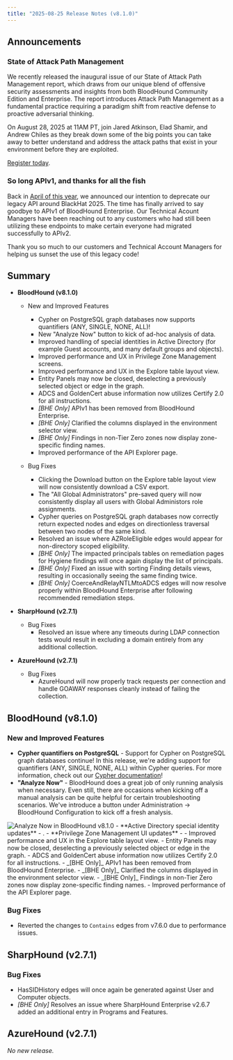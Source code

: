 ```yaml
---
title: "2025-08-25 Release Notes (v8.1.0)"
---
```


## Announcements

### State of Attack Path Management
We recently released the inaugural issue of our State of Attack Path Management report, which draws from our unique blend of offensive security assessments and insights from both BloodHound Community Edition and Enterprise. The report introduces Attack Path Management as a fundamental practice requiring a paradigm shift from reactive defense to proactive adversarial thinking.

On August 28, 2025 at 11AM PT, join Jared Atkinson, Elad Shamir, and Andrew Chiles as they break down some of the big points you can take away to better understand and address the attack paths that exist in your environment before they are exploited.

[Register today](https://specterops.zoom.us/webinar/register/WN_OPlTCsc-SPOG94KElh4a-g#/registration).

### So long APIv1, and thanks for all the fish
Back in [April of this year](/resources/release-notes/v7-3-0), we announced our intention to deprecate our legacy API around BlackHat 2025. The time has finally arrived to say goodbye to APIv1 of BloodHound Enterprise. Our Technical Acount Managers have been reaching out to any customers who had still been utilizing these endpoints to make certain everyone had migrated successfully to APIv2.

Thank you so much to our customers and Technical Account Managers for helping us sunset the use of this legacy code!

## Summary

- **BloodHound (v8.1.0)**
  - New and Improved Features
    - Cypher on PostgreSQL graph databases now supports quantifiers (ANY, SINGLE, NONE, ALL)!
    - New "Analyze Now" button to kick of ad-hoc analysis of data.
    - Improved handling of special identities in Active Directory (for example Guest accounts, and many default groups and objects).
    - Improved performance and UX in Privilege Zone Management screens.
    - Improved performance and UX in the Explore table layout view.
    - Entity Panels may now be closed, deselecting a previously selected object or edge in the graph.
    - ADCS and GoldenCert abuse information now utilizes Certify 2.0 for all instructions.
    - _[BHE Only]_ APIv1 has been removed from BloodHound Enterprise.
    - _[BHE Only]_ Clarified the columns displayed in the environment selector view.
    - _[BHE Only]_ Findings in non-Tier Zero zones now display zone-specific finding names.
    - Improved performance of the API Explorer page.

  - Bug Fixes
    - Clicking the Download button on the Explore table layout view will now consistently download a CSV export.
    - The "All Global Administrators" pre-saved query will now consistently display all users with Global Administors role assignments.
    - Cypher queries on PostgreSQL graph databases now correctly return expected nodes and edges on directionless traversal between two nodes of the same kind.
    - Resolved an issue where AZRoleEligible edges would appear for non-directory scoped eligibility.
    - _[BHE Only]_ The impacted principals tables on remediation pages for Hygiene findings will once again display the list of principals.
    - _[BHE Only]_ Fixed an issue with sorting Finding details views, resulting in occasionally seeing the same finding twice.
    - _[BHE Only]_ CoerceAndRelayNTLMtoADCS edges will now resolve properly within BloodHound Enterprise after following recommended remediation steps.

- **SharpHound (v2.7.1)**
  - Bug Fixes
    - Resolved an issue where any timeouts during LDAP connection tests would result in excluding a domain entirely from any additional collection.

- **AzureHound (v2.7.1)**
  - Bug Fixes
    - AzureHound will now properly track requests per connection and handle GOAWAY responses cleanly instead of failing the collection.

## BloodHound (v8.1.0)

### New and Improved Features

- **Cypher quantifiers on PostgreSQL** - Support for Cypher on PostgreSQL graph databases continue! In this release, we're adding support for quantifiers (ANY, SINGLE, NONE, ALL) within Cypher queries. For more information, check out our [Cypher documentation](/analyze-data/cypher-supported#pattern-predicates)!
- **"Analyze Now"** - BloodHound does a great job of only running analysis when necessary. Even still, there are occasions when kicking off a manual analysis can be quite helpful for certain troubleshooting scenarios. We've introduce a button under Administration -> BloodHound Configuration to kick off a fresh analysis.
<Frame>
  <img src="/assets/config_analyze_now.png" alt="Analyze Now in BloodHound v8.1.0"/>
</Frame>
- **Active Directory special identity updates** - .
- **Privilege Zone Management UI updates** -
- Improved performance and UX in the Explore table layout view.
- Entity Panels may now be closed, deselecting a previously selected object or edge in the graph.
- ADCS and GoldenCert abuse information now utilizes Certify 2.0 for all instructions.
- _[BHE Only]_ APIv1 has been removed from BloodHound Enterprise.
- _[BHE Only]_ Clarified the columns displayed in the environment selector view.
- _[BHE Only]_ Findings in non-Tier Zero zones now display zone-specific finding names.
- Improved performance of the API Explorer page.

### Bug Fixes

- Reverted the changes to `Contains` edges from v7.6.0 due to performance issues.

## SharpHound (v2.7.1)

### Bug Fixes

- HasSIDHistory edges will once again be generated against User and Computer objects.
- _[BHE Only]_ Resolves an issue where SharpHound Enterprise v2.6.7 added an additional entry in Programs and Features.

## AzureHound (v2.7.1)

_No new release._
